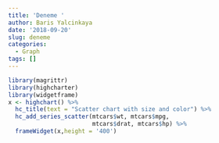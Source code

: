 ```yaml
---
title: 'Deneme '
author: Baris Yalcinkaya
date: '2018-09-20'
slug: deneme
categories:
  - Graph
tags: []
---
```


```r
library(magrittr)
library(highcharter)
library(widgetframe)
x <- highchart() %>% 
  hc_title(text = "Scatter chart with size and color") %>% 
  hc_add_series_scatter(mtcars$wt, mtcars$mpg,
                        mtcars$drat, mtcars$hp) %>% 
  frameWidget(x,height = '400')

```